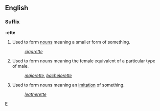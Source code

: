 ==English==
===Suffix===
'''-ette'''

#Used to form [[noun]]s meaning a smaller form of something.
#:''[[cigarette]]''
#Used to form nouns meaning the female equivalent of a particular type of male.
#:''[[majorette]]'', ''[[bachelorette]]''
#Used to form nouns meaning an [[imitation]] of something.
#:''[[leatherette]]''
[[Category:English suffixes|E]]